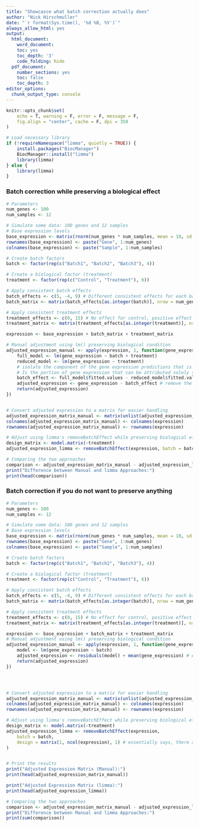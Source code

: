 ```yaml
---
title: "Showcasce what batch correction actually does" 
author: "Nick Hirschmuller"
date: "`r format(Sys.time(), '%d %B, %Y')`"
always_allow_html: yes
output:
  html_document:
    word_document:
    toc: yes
    toc_depth: '3'
    code_folding: hide
  pdf_document:
    number_sections: yes
    toc: false
    toc_depth: 3
editor_options: 
  chunk_output_type: console
---
```


```r
knitr::opts_chunk$set(
    echo = T, warning = F, error = F, message = F,
    fig.align = "center", cache = F, dpi = 350
)
```

```r
# Load necessary library
if (!requireNamespace("limma", quietly = TRUE)) {
    install.packages("BiocManager")
    BiocManager::install("limma")
    library(limma)
} else {
    library(limma)
}
```


### Batch correction while preserving a biological effect

```r

# Parameters
num_genes <- 100
num_samples <- 12

# Simulate some data: 100 genes and 12 samples
# Base expression levels
base_expression <- matrix(rnorm(num_genes * num_samples, mean = 10, sd = 3), nrow = num_genes, ncol = num_samples)
rownames(base_expression) <- paste("Gene", 1:num_genes)
colnames(base_expression) <- paste("Sample", 1:num_samples)

# Create batch factors
batch <- factor(rep(c("Batch1", "Batch2", "Batch3"), 4))

# Create a biological factor (treatment)
treatment <- factor(rep(c("Control", "Treatment"), 6))

# Apply consistent batch effects
batch_effects <- c(5, -4, 9) # Different consistent effects for each batch
batch_matrix <- matrix(batch_effects[as.integer(batch)], nrow = num_genes, ncol = num_samples, byrow = TRUE)

# Apply consistent treatment effects
treatment_effects <- c(0, 15) # No effect for control, positive effect for treatment
treatment_matrix <- matrix(treatment_effects[as.integer(treatment)], nrow = num_genes, ncol = num_samples, byrow = TRUE)

expression <- base_expression + batch_matrix + treatment_matrix

# Manual adjustment using lm() preserving biological condition
adjusted_expression_manual <- apply(expression, 1, function(gene_expression) {
    full_model <- lm(gene_expression ~ batch + treatment)
    reduced_model <- lm(gene_expression ~ treatment)
    # isolate the component of the gene expression predictions that is due to the batch effect.
    # Is the portion of gene expression that can be attributed solely to the batch, independent of the biological variable (treatment).
    batch_effect <- full_model$fitted.values - reduced_model$fitted.values
    adjusted_expression <- gene_expression - batch_effect # remove the batch effect
    return(adjusted_expression)
})


# Convert adjusted expression to a matrix for easier handling
adjusted_expression_matrix_manual <- matrix(unlist(adjusted_expression_manual), nrow = num_genes, byrow = TRUE)
colnames(adjusted_expression_matrix_manual) <- colnames(expression)
rownames(adjusted_expression_matrix_manual) <- rownames(expression)

# Adjust using limma's removeBatchEffect while preserving biological effects
design_matrix <- model.matrix(~treatment)
adjusted_expression_limma <- removeBatchEffect(expression, batch = batch, design = design_matrix)

# Comparing the two approaches
comparison <- adjusted_expression_matrix_manual - adjusted_expression_limma
print("Difference between Manual and limma Approaches:")
print(head(comparison))
```

### Batch correction if you do not want to preserve anything

```r
# Parameters
num_genes <- 100
num_samples <- 12

# Simulate some data: 100 genes and 12 samples
# Base expression levels
base_expression <- matrix(rnorm(num_genes * num_samples, mean = 10, sd = 3), nrow = num_genes, ncol = num_samples)
rownames(base_expression) <- paste("Gene", 1:num_genes)
colnames(base_expression) <- paste("Sample", 1:num_samples)

# Create batch factors
batch <- factor(rep(c("Batch1", "Batch2", "Batch3"), 4))

# Create a biological factor (treatment)
treatment <- factor(rep(c("Control", "Treatment"), 6))

# Apply consistent batch effects
batch_effects <- c(5, -4, 9) # Different consistent effects for each batch
batch_matrix <- matrix(batch_effects[as.integer(batch)], nrow = num_genes, ncol = num_samples, byrow = TRUE)

# Apply consistent treatment effects
treatment_effects <- c(0, 15) # No effect for control, positive effect for treatment
treatment_matrix <- matrix(treatment_effects[as.integer(treatment)], nrow = num_genes, ncol = num_samples, byrow = TRUE)

expression <- base_expression + batch_matrix + treatment_matrix
# Manual adjustment using lm() preserving biological condition
adjusted_expression_manual <- apply(expression, 1, function(gene_expression) {
    model <- lm(gene_expression ~ batch)
    adjusted_expression <- residuals(model) + mean(gene_expression) # Adding back the mean
    return(adjusted_expression)
})




# Convert adjusted expression to a matrix for easier handling
adjusted_expression_matrix_manual <- matrix(unlist(adjusted_expression_manual), nrow = num_genes, byrow = TRUE)
colnames(adjusted_expression_matrix_manual) <- colnames(expression)
rownames(adjusted_expression_matrix_manual) <- rownames(expression)

# Adjust using limma's removeBatchEffect while preserving biological effects
design_matrix <- model.matrix(~treatment)
adjusted_expression_limma <- removeBatchEffect(expression,
    batch = batch,
    design = matrix(1, ncol(expression), 1) # essentially says, there are no experimental conditions, all belong to same category
)


# Print the results
print("Adjusted Expression Matrix (Manual):")
print(head(adjusted_expression_matrix_manual))

print("Adjusted Expression Matrix (limma):")
print(head(adjusted_expression_limma))

# Comparing the two approaches
comparison <- adjusted_expression_matrix_manual - adjusted_expression_limma
print("Difference between Manual and limma Approaches:")
print(sum(comparison))

```
